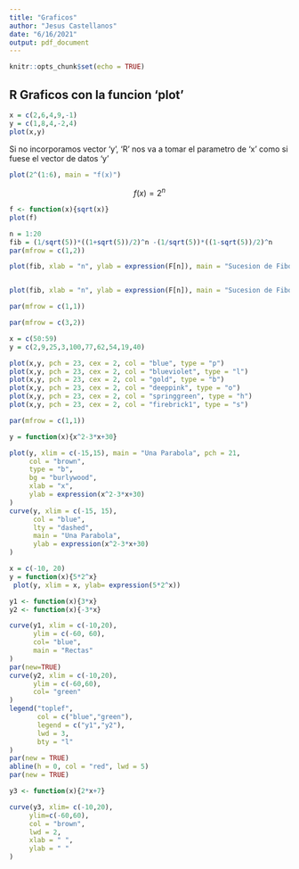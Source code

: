 ```yaml
---
title: "Graficos"
author: "Jesus Castellanos"
date: "6/16/2021"
output: pdf_document
---
```


```r
knitr::opts_chunk$set(echo = TRUE)
```

## R Graficos con la funcion 'plot'

```r
x = c(2,6,4,9,-1)
y = c(1,8,4,-2,4)
plot(x,y)
```

Si no incorporamos vector 'y', 'R' nos va a tomar el parametro de 'x' como si fuese el vector de datos 'y'



```r
plot(2^(1:6), main = "f(x)")
```


$$f(x)=2^{n}$$
 
```r
f <- function(x){sqrt(x)}
plot(f)
```



```r
n = 1:20
fib = (1/sqrt(5))*((1+sqrt(5))/2)^n -(1/sqrt(5))*((1-sqrt(5))/2)^n
par(mfrow = c(1,2))

plot(fib, xlab = "n", ylab = expression(F[n]), main = "Sucesion de Fibonacci", col = "blue", pch = 21, bg = "lightblue1", cex = 1 )


plot(fib, xlab = "n", ylab = expression(F[n]), main = "Sucesion de Fibonacci", col = "red", pch = 21, bg = "lightcoral", cex = 1 )

par(mfrow = c(1,1))
```


```r
par(mfrow = c(3,2))

x = c(50:59)
y = c(2,9,25,3,100,77,62,54,19,40)

plot(x,y, pch = 23, cex = 2, col = "blue", type = "p")
plot(x,y, pch = 23, cex = 2, col = "blueviolet", type = "l")
plot(x,y, pch = 23, cex = 2, col = "gold", type = "b")
plot(x,y, pch = 23, cex = 2, col = "deeppink", type = "o")
plot(x,y, pch = 23, cex = 2, col = "springgreen", type = "h")
plot(x,y, pch = 23, cex = 2, col = "firebrick1", type = "s")

par(mfrow = c(1,1))
```


```r
y = function(x){x^2-3*x+30}

plot(y, xlim = c(-15,15), main = "Una Parabola", pch = 21,
     col = "brown",
     type = "b",
     bg = "burlywood",
     xlab = "x",
     ylab = expression(x^2-3*x+30)
)
curve(y, xlim = c(-15, 15),
      col = "blue",
      lty = "dashed",
      main = "Una Parabola",
      ylab = expression(x^2-3*x+30)
)

```


```r
x = c(-10, 20)
y = function(x){5*2^x}
 plot(y, xlim = x, ylab= expression(5*2^x))
```


```r

y1 <- function(x){3*x}
y2 <- function(x){-3*x}

curve(y1, xlim = c(-10,20),
      ylim = c(-60, 60),
      col= "blue",
      main = "Rectas"
)
par(new=TRUE)
curve(y2, xlim = c(-10,20),
      ylim = c(-60,60),
      col= "green"
)
legend("toplef",
       col = c("blue","green"),
       legend = c("y1","y2"),
       lwd = 3,
       bty = "l"
)
par(new = TRUE)
abline(h = 0, col = "red", lwd = 5)
par(new = TRUE)

y3 <- function(x){2*x+7}

curve(y3, xlim= c(-10,20),
     ylim=c(-60,60),
     col = "brown",
     lwd = 2,
     xlab = " ",
     ylab = " "
)
```

